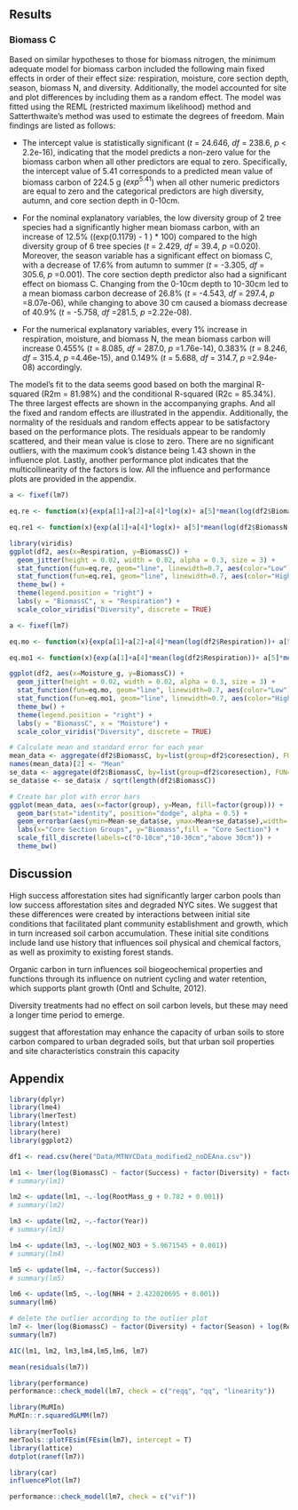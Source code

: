## Results

### Biomass C

Based on similar hypotheses to those for biomass nitrogen, the minimum adequate model for biomass carbon included the following main fixed effects in order of their effect size: respiration, moisture, core section depth, season, biomass N, and diversity. Additionally, the model accounted for site and plot differences by including them as a random effect. The model was fitted using the REML (restricted maximum likelihood) method and Satterthwaite's method was used to estimate the degrees of freedom. Main findings are listed as follows:

-   The intercept value is statistically significant ($t$ = 24.646, $df$ = 238.6, $p$ \< 2.2e-16), indicating that the model predicts a non-zero value for the biomass carbon when all other predictors are equal to zero. Specifically, the intercept value of 5.41 corresponds to a predicted mean value of biomass carbon of 224.5 g ($exp^{5.41}$) when all other numeric predictors are equal to zero and the categorical predictors are high diversity, autumn, and core section depth in 0-10cm.

-   For the nominal explanatory variables, the low diversity group of 2 tree species had a significantly higher mean biomass carbon, with an increase of 12.5% ((exp(0.1179) - 1 ) \* 100) compared to the high diversity group of 6 tree species ($t$ = 2.429, $df$ = 39.4, $p$ =0.020). Moreover, the season variable has a significant effect on biomass C, with a decrease of 17.6% from autumn to summer ($t$ = -3.305, $df$ = 305.6, $p$ =0.001). The core section depth predictor also had a significant effect on biomass C. Changing from the 0-10cm depth to 10-30cm led to a mean biomass carbon decrease of 26.8% ($t$ = -4.543, $df$ = 297.4, $p$ =8.07e-06), while changing to above 30 cm caused a biomass decrease of 40.9% ($t$ = -5.758, $df$ =281.5, $p$ =2.22e-08).

-   For the numerical explanatory variables, every 1% increase in respiration, moisture, and biomass N, the mean biomass carbon will increase 0.455% ($t$ = 8.085, $df$ = 287.0, $p$ =1.76e-14), 0.383% ($t$ = 8.246, $df$ = 315.4, $p$ =4.46e-15), and 0.149% ($t$ = 5.688, $df$ = 314.7, $p$ =2.94e-08) accordingly.

The model's fit to the data seems good based on both the marginal R-squared (R2m = 81.98%) and the conditional R-squared (R2c = 85.34%). The three largest effects are shown in the accompanying graphs. And all the fixed and random effects are illustrated in the appendix. Additionally, the normality of the residuals and random effects appear to be satisfactory based on the performance plots. The residuals appear to be randomly scattered, and their mean value is close to zero. There are no significant outliers, with the maximum cook's distance being 1.43 shown in the influence plot. Lastly, another performance plot indicates that the multicollinearity of the factors is low. All the influence and performance plots are provided in the appendix.

```r
a <- fixef(lm7)

eq.re <- function(x){exp(a[1]+a[2]+a[4]*log(x)+ a[5]*mean(log(df2$BiomassN + 4.79350047 + 0.001))+a[6]*mean(log(df2$Moisture_g)))}

eq.re1 <- function(x){exp(a[1]+a[4]*log(x)+ a[5]*mean(log(df2$BiomassN + 4.79350047 + 0.001))+a[6]*mean(log(df2$Moisture_g)))}

library(viridis)
ggplot(df2, aes(x=Respiration, y=BiomassC)) + 
  geom_jitter(height = 0.02, width = 0.02, alpha = 0.3, size = 3) +
  stat_function(fun=eq.re, geom="line", linewidth=0.7, aes(color="Low")) +
  stat_function(fun=eq.re1, geom="line", linewidth=0.7, aes(color="High")) + 
  theme_bw() +
  theme(legend.position = "right") +
  labs(y = "BiomassC", x = "Respiration") +
  scale_color_viridis("Diversity", discrete = TRUE)
```

```r
a <- fixef(lm7)

eq.mo <- function(x){exp(a[1]+a[2]+a[4]*mean(log(df2$Respiration))+ a[5]*mean(log(df2$BiomassN + 4.79350047 + 0.001))+a[6]*log(x))}

eq.mo1 <- function(x){exp(a[1]+a[4]*mean(log(df2$Respiration))+ a[5]*mean(log(df2$BiomassN + 4.79350047 + 0.001))+a[6]*log(x))}

ggplot(df2, aes(x=Moisture_g, y=BiomassC)) + 
  geom_jitter(height = 0.02, width = 0.02, alpha = 0.3, size = 3) +
  stat_function(fun=eq.mo, geom="line", linewidth=0.7, aes(color="Low")) +
  stat_function(fun=eq.mo1, geom="line", linewidth=0.7, aes(color="High")) + 
  theme_bw() +
  theme(legend.position = "right") +
  labs(y = "BiomassC", x = "Moisture") +
  scale_color_viridis("Diversity", discrete = TRUE)
```

```r
# Calculate mean and standard error for each year
mean_data <- aggregate(df2$BiomassC, by=list(group=df2$coresection), FUN=mean)
names(mean_data)[2] <- "Mean"
se_data <- aggregate(df2$BiomassC, by=list(group=df2$coresection), FUN=sd)
se_data$se <- se_data$x / sqrt(length(df2$BiomassC))

# Create bar plot with error bars
ggplot(mean_data, aes(x=factor(group), y=Mean, fill=factor(group))) +
  geom_bar(stat="identity", position="dodge", alpha = 0.5) +
  geom_errorbar(aes(ymin=Mean-se_data$se, ymax=Mean+se_data$se),width=.2) +
  labs(x="Core Section Groups", y="Biomass",fill = "Core Section") +
  scale_fill_discrete(labels=c("0-10cm","10-30cm","above 30cm")) +
  theme_bw()
```

## Discussion

High success afforestation sites had significantly larger carbon pools than low success afforestation sites and degraded NYC sites. We suggest that these differences were created by interactions between initial site conditions that facilitated plant community establishment and growth, which in turn increased soil carbon accumulation. These initial site conditions include land use history that influences soil physical and chemical factors, as well as proximity to existing forest stands.

Organic carbon in turn influences soil biogeochemical properties and functions through its influence on nutrient cycling and water retention, which supports plant growth (Ontl and Schulte, 2012).

Diversity treatments had no effect on soil carbon levels, but these may need a longer time period to emerge.

suggest that afforestation may enhance the capacity of urban soils to store carbon compared to urban degraded soils, but that urban soil properties and site characteristics constrain this capacity

## Appendix

```r
library(dplyr)
library(lme4)
library(lmerTest)
library(lmtest)
library(here)
library(ggplot2)

df1 <- read.csv(here("Data/MTNYCData_modified2_noDEAna.csv"))
```

```r
lm1 <- lmer(log(BiomassC) ~ factor(Success) + factor(Diversity) + factor(Season) + log(Respiration) + log(BiomassN + 6.53271102 + 0.001) + log(NO2_NO3 + 5.9671545 + 0.001) + log(NH4 + 2.422020695 + 0.001) + log(RootMass_g + 0.782 + 0.001) + log(Moisture_g) + factor(coresection) + factor(Year) + (1|Site/Plot), data = df1)
# summary(lm1)

lm2 <- update(lm1, ~.-log(RootMass_g + 0.782 + 0.001))
# summary(lm2)

lm3 <- update(lm2, ~.-factor(Year))
# summary(lm3)

lm4 <- update(lm3, ~.-log(NO2_NO3 + 5.9671545 + 0.001))
# summary(lm4)

lm5 <- update(lm4, ~.-factor(Success))
# summary(lm5)

lm6 <- update(lm5, ~.-log(NH4 + 2.422020695 + 0.001))
summary(lm6)

# delete the outlier according to the outlier plot
lm7 <- lmer(log(BiomassC) ~ factor(Diversity) + factor(Season) + log(Respiration) +  log(BiomassN + 4.79350047 + 0.001) + log(Moisture_g) + factor(coresection) +      (1 | Site/Plot), data = df2)
summary(lm7)

AIC(lm1, lm2, lm3,lm4,lm5,lm6, lm7)
```

```r
mean(residuals(lm7))
```

```r
library(performance)
performance::check_model(lm7, check = c("reqq", "qq", "linearity"))
```

```r
library(MuMIn)
MuMIn::r.squaredGLMM(lm7)

library(merTools)
merTools::plotFEsim(FEsim(lm7), intercept = T)
library(lattice)
dotplot(ranef(lm7))
```

```r
library(car)
influencePlot(lm7)
```

```r
performance::check_model(lm7, check = c("vif"))
```
